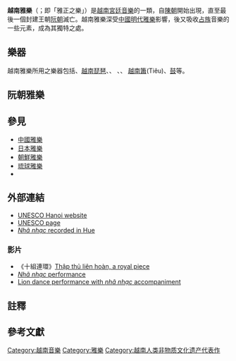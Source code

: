 '''越南雅樂'''（{{vie|v=Nhã nhạc|hn=[[雅樂|雅樂]]}}；即「雅正之樂」）是[[越南|越南]][[越南宮廷音樂|宮廷音樂]]的一類，自[[越南陳朝|陳朝]]開始出現，直至最後一個封建王朝[[阮朝|阮朝]]滅亡。越南雅樂深受[[中國|中國]][[明代|明代]][[中國雅樂|雅樂]]影響，後又吸收[[占族|占族]]音樂的一些元素，成為其獨特之處。

==樂器==
越南雅樂所用之樂器包括{{link-vi|𥱲匏|kèn bầu}}{{noteTag|一種葫蘆形的管樂器}}、[[越南琵琶|越南琵琶]]、{{link-en|越南月琴|đàn nguyệt}}、  {{link-vi|越南三弦|đàn tam}}{{noteTag|越南的[[三弦|三弦]]類樂器}}、{{link-vi|越南二胡|đàn nhị}}{{noteTag|越南的二弦胡琴類樂器}}、 [[越南簫|越南簫]](Tiêu)、[[鼓|鼓]]等。

==阮朝雅樂==
{{main|順化宮廷雅樂}}
==參見==
*[[中國雅樂|中國雅樂]]
*[[日本雅樂|日本雅樂]]
*[[朝鮮雅樂|朝鮮雅樂]]
*[[琉球雅樂|琉球雅樂]]
*{{link-vi|越南傳統舞蹈|Traditional Vietnamese dance}}

== 外部連結 ==
*[https://web.archive.org/web/20070403040558/http://www.unesco.org.vn/news/news_NhaNhac_Feb05.asp UNESCO Hanoi website]
*[http://www.unesco.org/culture/intangible-heritage/masterpiece.php?id=0078&lg=en UNESCO page] {{Wayback|url=http://www.unesco.org/culture/intangible-heritage/masterpiece.php?id=0078&lg=en |date=20161020230120 }}
*[https://web.archive.org/web/20091030011950/http://music.myspace.com/index.cfm?fuseaction=music.artistalbums ''Nhã nhạc'' recorded in Hue]

===影片===
*《十組連環》[http://www.youtube.com/watch?v=MVwuU24YEJQ Thập thủ liên hoàn, a royal piece] {{Wayback|url=http://www.youtube.com/watch?v=MVwuU24YEJQ |date=20190411190528 }}
*[http://www.youtube.com/watch?v=Q-tQUWIQIDo ''Nhã nhạc'' performance] {{Wayback|url=http://www.youtube.com/watch?v=Q-tQUWIQIDo |date=20160410073022 }}
*[http://www.youtube.com/watch?v=9VgU17T-uLE Lion dance performance with ''nhã nhạc'' accompaniment] {{Wayback|url=http://www.youtube.com/watch?v=9VgU17T-uLE |date=20160331172315 }}

==註釋==
{{Reflist|2|list={{noteFoot}}}}

== 參考文獻 ==
{{reflist|2}}
{{UNESCO Oral and Intangible music}}

{{DEFAULTSORT:Nha Nhac}}

[[Category:越南音樂|Category:越南音樂]]
[[Category:雅樂|Category:雅樂]]
[[Category:越南人类非物质文化遗产代表作|Category:越南人类非物质文化遗产代表作]]

{{Vietnam-stub}}
{{music-genre-stub}}